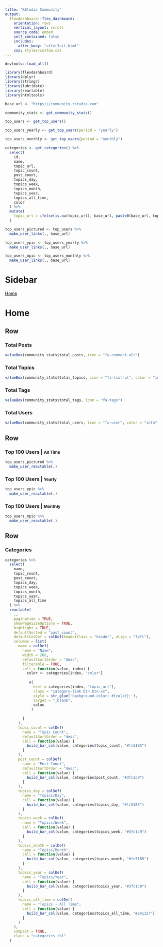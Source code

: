 ```yaml
---
title: "RStudio Community"
output: 
  flexdashboard::flex_dashboard:
    orientation: rows
    vertical_layout: scroll
    source_code: embed
    self_contained: false
    includes:
      after_body: "afterInit.html"
    css: styles/custom.css
---
```


```r
devtools::load_all()
```

```r
library(flexdashboard)
library(dplyr)
library(stringr)
library(lubridate)
library(reactable)
library(htmltools)
```

```r
base_url <- "https://community.rstudio.com"

community_stats <- get_community_stats()

top_users <- get_top_users()

top_users_yearly <- get_top_users(period = "yearly")

top_users_monthly <- get_top_users(period = "monthly")

categories <- get_categories() %>%
  select(
    id,
    name,
    topic_url,
    topic_count,
    post_count,
    topics_day,
    topics_week,
    topics_month,
    topics_year,
    topics_all_time,
    color
  ) %>% 
  mutate(
    topic_url = ifelse(is.na(topic_url), base_url, paste0(base_url, topic_url))
  )
```

```r
top_users_pictured <- top_users %>%
  make_user_links(., base_url)

top_users_ypic <- top_users_yearly %>%
  make_user_links(., base_url)

top_users_mpic <- top_users_monthly %>%
  make_user_links(., base_url)
```

Sidebar {.sidebar data-width=200}
=====================================

<div class="sidebar-pages">
<a class="navlink" href="#home" data-toggle="tab" aria-expanded="false"><i class="fa fa-home"></i> Home</a>
</div>


Home
=====================================
Row
-----------------------------------------------------------------------

### Total Posts

```r
valueBox(community_stats$total_posts, icon = "fa-comment-alt")
```

### Total Topics

```r
valueBox(community_stats$total_topics, icon = "fa-list-ul", color = "info")
```

### Total Tags

```r
valueBox(community_stats$total_tags, icon = "fa-tags")
```

### Total Users

```r
valueBox(community_stats$total_users, icon = "fa-user", color = "info")
```

Row {.tabset .tabset-fade}
-----------------------------------------------------------------------

### Top 100 Users | <small> All Time </small>

```r
top_users_pictured %>%
  make_user_reactable(.)
```

### Top 100 Users | <small> Yearly </small>

```r
top_users_ypic %>%
  make_user_reactable(.)
```

### Top 100 Users | <small> Monthly </small>

```r
top_users_mpic %>%
  make_user_reactable(.)
```

Row
-----------------------------------------------------------------------

### Categories {data-height=500}

```r
categories %>% 
  select(
    name,
    topic_count,
    post_count,
    topics_day,
    topics_week,
    topics_month,
    topics_year,
    topics_all_time
  ) %>% 
  reactable(
    .,
    pagination = TRUE,
    showPageSizeOptions = TRUE,
    highlight = TRUE,
    defaultSorted = "post_count",
    defaultColDef = colDef(headerClass = "header", align = "left"),
    columns = list(
      name = colDef(
        name = "Name",
        width = 200,
        defaultSortOrder = "desc",
        filterable = TRUE,
        cell = function(value, index) {
          color <- categories[index, "color"]
          
           a(
             href = categories[index, "topic_url"],
             class = "category-link btn btn-xs",
             style = str_glue('background-color: #{color};'),
             target = "_blank",
             value
            )
          
        }
      ),
      topic_count = colDef(
        name = "Topic Count",
        defaultSortOrder = "desc",
        cell = function(value) {
          build_bar_col(value, categories$topic_count, "#fc5185")
        }
      ),
      post_count = colDef(
        name = "Post Count",
        defaultSortOrder = "desc",
        cell = function(value) {
          build_bar_col(value, categories$post_count, "#3fc1c9")
        }
      ),
      topics_day = colDef(
        name = "Topics/Day",
        cell = function(value) {
          build_bar_col(value, categories$topics_day, "#fc5185")
        }
      ),
      topics_week = colDef(
        name = "Topics/Week",
        cell = function(value) {
          build_bar_col(value, categories$topics_week, "#3fc1c9")
        }
      ),
      topics_month = colDef(
        name = "Topics/Month",
        cell = function(value) {
          build_bar_col(value, categories$topics_month, "#fc5185")
        }
      ),
      topics_year = colDef(
        name = "Topics/Year",
        cell = function(value) {
          build_bar_col(value, categories$topics_year, "#3fc1c9")
        }
      ),
      topics_all_time = colDef(
        name = "Topics - All Time",
        cell = function(value) {
          build_bar_col(value, categories$topics_all_time, "#241327")
        }
      )
    ),
    compact = TRUE,
    class = "categories-tbl"
  )
```

